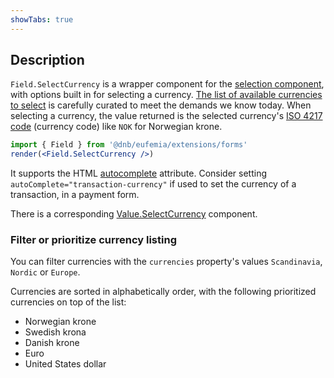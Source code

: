 ```yaml
---
showTabs: true
---
```


## Description

`Field.SelectCurrency` is a wrapper component for the [selection component](/uilib/extensions/forms/base-fields/Selection), with options built in for selecting a currency.
[The list of available currencies to select](https://github.com/dnbexperience/eufemia/blob/main/packages/dnb-eufemia/src/extensions/forms/constants/allCurrencies.ts#L1659) is carefully curated to meet the demands we know today.
When selecting a currency, the value returned is the selected currency's [ISO 4217 code](https://en.wikipedia.org/wiki/ISO_4217) (currency code) like `NOK` for Norwegian krone.

```jsx
import { Field } from '@dnb/eufemia/extensions/forms'
render(<Field.SelectCurrency />)
```

It supports the HTML [autocomplete](https://developer.mozilla.org/en-US/docs/Web/HTML/Attributes/autocomplete) attribute. Consider setting `autoComplete="transaction-currency"` if used to set the currency of a transaction, in a payment form.

There is a corresponding [Value.SelectCurrency](/uilib/extensions/forms/Value/SelectCurrency) component.

### Filter or prioritize currency listing

You can filter currencies with the `currencies` property's values `Scandinavia`, `Nordic` or `Europe`.

Currencies are sorted in alphabetically order, with the following prioritized currencies on top of the list:

- Norwegian krone
- Swedish krona
- Danish krone
- Euro
- United States dollar
